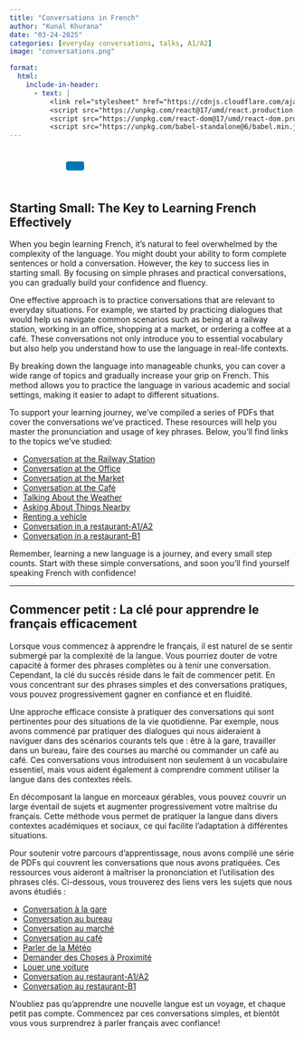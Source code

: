 ```yaml
---
title: "Conversations in French"
author: "Kunal Khurana"
date: "03-24-2025"
categories: [everyday conversations, talks, A1/A2]
image: "conversations.png"

format:
  html:
    include-in-header:
      - text: |
          <link rel="stylesheet" href="https://cdnjs.cloudflare.com/ajax/libs/font-awesome/6.0.0/css/all.min.css">
          <script src="https://unpkg.com/react@17/umd/react.production.min.js"></script>
          <script src="https://unpkg.com/react-dom@17/umd/react-dom.production.min.js"></script>
          <script src="https://unpkg.com/babel-standalone@6/babel.min.js"></script>
---
```


::: {style="text-align: left; padding: 10px;"}
<a href="mailto:frenchwithkunal@gmail.com" target="_blank" style="margin: 0 10px; color: #000;"><i class="fas fa-envelope fa-lg"></i></a> <a href="https://www.instagram.com/frenchwithkunal" target="_blank" style="margin: 0 10px; color: #E1306C;"><i class="fab fa-instagram fa-lg"></i></a> <a href="https://frenchwithkunal.ca" target="_blank" style="margin: 0 10px; color: #0077b5;"><i class="fas fa-globe fa-lg"></i></a> <a href="https://whatsapp.com/channel/0029Vb57n2e7dmegpjYpyi3V" target="_blank" style="margin: 0 10px; color: #25D366;"><i class="fab fa-whatsapp fa-lg"></i></a> <button onclick="copyLink()" style="background-color: #0077b5; color: white; padding: 8px 16px; border: none; border-radius: 4px; cursor: pointer; margin-left: 10px;"> <i class="fas fa-copy"></i> </button> [Link copied!]{#copy-message style="margin-left: 10px; color: green; display: none;"}
:::





<div id="react-root"></div>
 <script type="text/babel">
 const ProfilePage = () => {
  const { useState, useEffect } = React;
  const [redirectCounter, setRedirectCounter] = useState(4);
  const [isRedirecting, setIsRedirecting] = useState(false);

  const isFrench = document.documentElement.lang === "fr";

  const translations = {
    noAccess: isFrench 
      ? "Vous n'avez pas accès à cette page. Si vous pensez que vous avez accès, veuillez <a href='https://frenchwithkunal.ca/login.html'>vous connecter</a>."
      : "You don't have access to this page. If you think you have, kindly <a href='https://frenchwithkunal.ca/login.html'>login</a>.",
    subscribe: isFrench
      ? "Veuillez vous abonner pour obtenir l'accès."
      : "Please subscribe to gain access.",
    redirecting: isFrench
      ? `Redirection vers la page d'abonnement dans ${redirectCounter} secondes...`
      : `Redirecting to subscription page in ${redirectCounter} seconds...`
  };

  const refreshToken = async () => {
    const storedRefreshToken = localStorage.getItem("refreshToken");

    if (!storedRefreshToken) {
      window.location.href = "/login.html";
      return null;
    }

    try {
      const response = await fetch("https://frenchwithkunal-cdf6ea3f88ce.herokuapp.com/api/v1/auth/refresh-token", {
        method: "POST",
        headers: {
          "Content-Type": "application/json",
        },
        body: JSON.stringify({ refreshToken: storedRefreshToken }),
      });

      if (!response.ok) {
        localStorage.removeItem("accessToken");
        localStorage.removeItem("refreshToken");
        window.location.href = "/login.html";
        return null;
      }

      const data = await response.json();
      localStorage.setItem("accessToken", data.accessToken);
      return data.accessToken;
    } catch (error) {
      localStorage.removeItem("accessToken");
      localStorage.removeItem("refreshToken");
      window.location.href = "/login.html";
      return null;
    }
  };

  const fetchWithAuth = async (url, options = {}) => {
    let accessToken = localStorage.getItem("accessToken");

    options.headers = {
      ...options.headers,
      Authorization: `Bearer ${accessToken}`,
      "Content-Type": "application/json",
    };

    let response = await fetch(url, options);

    if (response.status === 401) {
      console.log("Access token expired, attempting to refresh...");

      // Refresh token
      accessToken = await refreshToken();

      if (!accessToken) return null;

      options.headers.Authorization = `Bearer ${accessToken}`;
      response = await fetch(url, options);
    }

    return response.json();
  };

  const showNoAccessMessage = () => {
    setIsRedirecting(true);
    
    const noAccessMessage = `
      <div style="text-align: center; padding: 20px;">
        <h2>${translations.noAccess}</h2>
        <p>${translations.subscribe}</p>
        <p>${translations.redirecting}</p>
      </div>
    `;
    document.body.innerHTML = noAccessMessage;
    
    // Start countdown and redirect
    const redirectInterval = setInterval(() => {
      setRedirectCounter((prev) => {
        const newCounter = prev - 1;
        if (newCounter <= 0) {
          clearInterval(redirectInterval);
          window.location.href = "https://learn.frenchwithkunal.ca/subscription";
        }
        
        // Update the countdown text
        const countdownElement = document.querySelector('p:last-child');
        if (countdownElement) {
          countdownElement.textContent = isFrench
            ? `Redirection vers la page d'abonnement dans ${newCounter} secondes...`
            : `Redirecting to subscription page in ${newCounter} seconds...`;
        }
        
        return newCounter;
      });
    }, 1000);
  };

  useEffect(() => {
    const storedToken = localStorage.getItem('accessToken');

    if(!storedToken) {
      showNoAccessMessage();
    } else {
      const fetchData = async() => {
        const data = await fetchWithAuth("https://frenchwithkunal-cdf6ea3f88ce.herokuapp.com/api/v1/auth/me", {
          method: "POST",
        });

        if (data && data.data && data.data.hasAccess) {
          console.log(data);
        } else {
          showNoAccessMessage();
        }
      };
      fetchData();
    }
  }, []);

  return (
    <div></div>
  );
};

ReactDOM.render(
  <ProfilePage />,
  document.getElementById('react-root')
);
 </script>

::: {.content-visible when-profile="english"}

# Starting Small: The Key to Learning French Effectively

When you begin learning French, it’s natural to feel overwhelmed by the complexity of the language. You might doubt your ability to form complete sentences or hold a conversation. However, the key to success lies in starting small. By focusing on simple phrases and practical conversations, you can gradually build your confidence and fluency.

One effective approach is to practice conversations that are relevant to everyday situations. For example, we started by practicing dialogues that would help us navigate common scenarios such as being at a railway station, working in an office, shopping at a market, or ordering a coffee at a café. These conversations not only introduce you to essential vocabulary but also help you understand how to use the language in real-life contexts.

By breaking down the language into manageable chunks, you can cover a wide range of topics and gradually increase your grip on French. This method allows you to practice the language in various academic and social settings, making it easier to adapt to different situations.

To support your learning journey, we’ve compiled a series of PDFs that cover the conversations we’ve practiced. These resources will help you master the pronunciation and usage of key phrases. Below, you’ll find links to the topics we’ve studied:

- [Conversation at the Railway Station](https://drive.google.com/file/d/1ja6Hyx_J1UHpJ_-y37RqokYFNKyIkA9D/view?usp=drive_link)
- [Conversation at the Office](https://drive.google.com/file/d/1XJTniAnyBzKZ6k44QxegP93etZiPvys4/view?usp=drive_link)
- [Conversation at the Market](https://drive.google.com/file/d/12llMn_u5tgSveAdkHcdosM-iPo6d2dBo/view?usp=drive_link)
- [Conversation at the Café](https://drive.google.com/file/d/11hQYq0pI2Cf_BE073GL8tDZdsw1glq0X/view?usp=drive_link)
- [Talking About the Weather](https://drive.google.com/file/d/1s8s3QibHLTaRRpAs7lCZu525ebv3usNr/view?usp=drive_link)
- [Asking About Things Nearby](https://drive.google.com/file/d/1SMRRJ62FG8TW96CPRCWYDgxFjPGUoYNq/view?usp=drive_link)
- [Renting a vehicle](https://drive.google.com/file/d/191ipn4jcAJ9K3bV4a00sY06bXsDEgbwY/view?usp=drive_link)
- [Conversation in a restaurant-A1/A2](https://drive.google.com/file/d/1VfQA7lqzvmD9fpNc0W8uEOzICbRUPSCq/view?usp=drive_link)
- [Conversation in a restaurant-B1](https://drive.google.com/file/d/1BqwZ14eCPfqnJCv3giORDGu-HwsDvqIF/view?usp=drive_link)


Remember, learning a new language is a journey, and every small step counts. Start with these simple conversations, and soon you’ll find yourself speaking French with confidence!

---

:::

::: {.content-visible when-profile="french"}

# Commencer petit : La clé pour apprendre le français efficacement

Lorsque vous commencez à apprendre le français, il est naturel de se sentir submergé par la complexité de la langue. Vous pourriez douter de votre capacité à former des phrases complètes ou à tenir une conversation. Cependant, la clé du succès réside dans le fait de commencer petit. En vous concentrant sur des phrases simples et des conversations pratiques, vous pouvez progressivement gagner en confiance et en fluidité.

Une approche efficace consiste à pratiquer des conversations qui sont pertinentes pour des situations de la vie quotidienne. Par exemple, nous avons commencé par pratiquer des dialogues qui nous aideraient à naviguer dans des scénarios courants tels que : être à la gare, travailler dans un bureau, faire des courses au marché ou commander un café au café. Ces conversations vous introduisent non seulement à un vocabulaire essentiel, mais vous aident également à comprendre comment utiliser la langue dans des contextes réels.

En décomposant la langue en morceaux gérables, vous pouvez couvrir un large éventail de sujets et augmenter progressivement votre maîtrise du français. Cette méthode vous permet de pratiquer la langue dans divers contextes académiques et sociaux, ce qui facilite l’adaptation à différentes situations.

Pour soutenir votre parcours d’apprentissage, nous avons compilé une série de PDFs qui couvrent les conversations que nous avons pratiquées. Ces ressources vous aideront à maîtriser la prononciation et l’utilisation des phrases clés. Ci-dessous, vous trouverez des liens vers les sujets que nous avons étudiés :

- [Conversation à la gare](https://drive.google.com/file/d/1ja6Hyx_J1UHpJ_-y37RqokYFNKyIkA9D/view?usp=drive_link)
- [Conversation au bureau](https://drive.google.com/file/d/1XJTniAnyBzKZ6k44QxegP93etZiPvys4/view?usp=drive_link)
- [Conversation au marché](https://drive.google.com/file/d/12llMn_u5tgSveAdkHcdosM-iPo6d2dBo/view?usp=drive_link)
- [Conversation au café](https://drive.google.com/file/d/11hQYq0pI2Cf_BE073GL8tDZdsw1glq0X/view?usp=drive_link)
- [Parler de la Météo](https://drive.google.com/file/d/1s8s3QibHLTaRRpAs7lCZu525ebv3usNr/view?usp=drive_link)
- [Demander des Choses à Proximité](https://drive.google.com/file/d/1SMRRJ62FG8TW96CPRCWYDgxFjPGUoYNq/view?usp=drive_link)
- [Louer une voiture](https://drive.google.com/file/d/191ipn4jcAJ9K3bV4a00sY06bXsDEgbwY/view?usp=drive_link)
- [Conversation au restaurant-A1/A2](https://drive.google.com/file/d/1VfQA7lqzvmD9fpNc0W8uEOzICbRUPSCq/view?usp=drive_link)
- [Conversation au restaurant-B1](https://drive.google.com/file/d/1BqwZ14eCPfqnJCv3giORDGu-HwsDvqIF/view?usp=drive_link)


N’oubliez pas qu’apprendre une nouvelle langue est un voyage, et chaque petit pas compte. Commencez par ces conversations simples, et bientôt vous vous surprendrez à parler français avec confiance!

:::